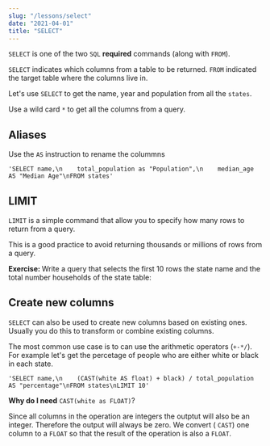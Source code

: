 ```yaml
---
slug: "/lessons/select"
date: "2021-04-01"
title: "SELECT"
---
```



`SELECT` is one of the two `SQL` **required** commands (along with `FROM`).

`SELECT` indicates which columns from a table to be returned. `FROM` indicated the target table where the columns live in.

Let's use `SELECT` to get the name, year and population from all the `states`.


<SQLSection defaultValue={l1_q1} autoRun={true}></SQLSection>

Use a wild card `*` to get all the columns from a query.


<SQLSection defaultValue={l1_q2} autoRun={true}></SQLSection>

## Aliases

Use the `AS` instruction to rename the colummns

    'SELECT name,\n    total_population as "Population",\n    median_age AS "Median Age"\nFROM states'

<SQLSection defaultValue={l1_q3} autoRun={true}></SQLSection>

## LIMIT

`LIMIT` is a simple command that allow you to specify how many rows
to return from a query.

This is a good practice to avoid returning thousands or millions of rows
from a query.


<SQLSection defaultValue={l1_q4} autoRun={true}></SQLSection>


<ExerciseNote>
    <p>
        <b>Exercise: </b> Write a query that selects the first 10 rows the state
        name and the total number households of the state table:
    </p>
    <SQLSection solution={l1_q5}></SQLSection>
</ExerciseNote>

## Create new columns

`SELECT` can also be used to create new columns based on existing ones.
Usually you do this to transform or combine existing columns.

The most common use case is to can use the arithmetic operators (`+-*/`).
For example let's get the percetage of people who are either white or black in each state.

    'SELECT name,\n    (CAST(white AS float) + black) / total_population AS "percentage"\nFROM states\nLIMIT 10'

<SQLSection defaultValue={l1_q6}></SQLSection>

<div class="container-text flash flash-warn">
    <p>
        <b>Why do I need</b>
        <code>CAST(white as FLOAT)</code>?
    </p>
    <p>
        Since all columns in the operation are integers the outptut will also be
        an integer. Therefore the output will always be zero. We convert (
        <code>CAST</code>) one column to a <code>FLOAT</code> so that the result
        of the operation is also a <code>FLOAT</code>.
    </p>
</div>
